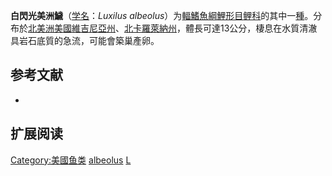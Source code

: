 {{Speciesbox
| name = 白閃光美洲鱥
| status = NE
| status_system = IUCN3.1
| image = 
| genus = Luxilus
| species = albeolus
| authority = [[Jordan|Jordan]], 1889
| synonyms = *''Notropis albeolus''<br /><small>Jordan, 1889</small>
*''Notropis megalops albeolus''<br /><small>Jordan, 1889</small>
}}

'''白閃光美洲鱥'''（[[学名|学名]]：''Luxilus albeolus''）为[[輻鰭魚綱|輻鰭魚綱]][[鯉形目|鯉形目]][[鲤科|鲤科]]的其中一[[種|種]]。分布於[[北美洲|北美洲]][[美國|美國]][[維吉尼亞州|維吉尼亞州]]、[[北卡羅萊納州|北卡羅萊納州]]，體長可達13公分，棲息在水質清澈具岩石底質的急流，可能會築巢產卵。

== 参考文献 ==
*{{FishBase_species|genus=Luxilus|species=albeolus|year=2012|month=1}}

== 扩展阅读 ==
{{refbegin}}
{{wikispecies-inline|Luxilus|白閃光美洲鱥}}
{{refend}}
{{Taxonbar|from=Q3762010}}

[[Category:美國鱼类|Category:美國鱼类]]
[[Category:閃光美洲鱥屬|albeolus]]
[[Category:1889年描述的魚類|L]]


{{鯉形目小作品}}